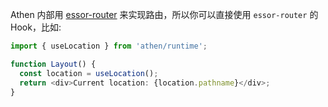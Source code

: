 Athen 内部用 [essor-router](https://github.com/estjs/essor-router) 来实现路由，所以你可以直接使用 `essor-router` 的 Hook，比如:

```ts
import { useLocation } from 'athen/runtime';

function Layout() {
  const location = useLocation();
  return <div>Current location: {location.pathname}</div>;
}
```

